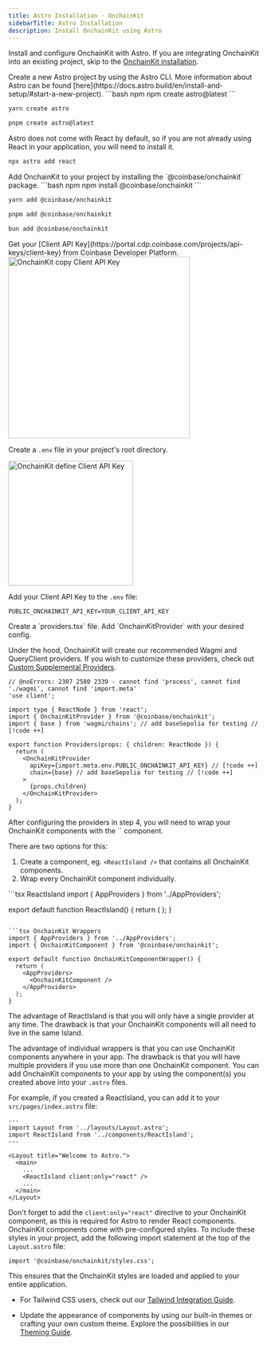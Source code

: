 ```yaml
---
title: Astro Installation · OnchainKit
sidebarTitle: Astro Installation
description: Install OnchainKit using Astro
---
```



Install and configure OnchainKit with Astro.
If you are integrating OnchainKit into an existing project,
skip to the [OnchainKit installation](#install-onchainkit).

<Steps>
  <Step title="Install Astro">
  Create a new Astro project by using the Astro CLI.
  More information about Astro can be found [here](https://docs.astro.build/en/install-and-setup/#start-a-new-project).

  <CodeGroup>
  ```bash npm
  npm create astro@latest
  ```

  ```bash yarn
  yarn create astro
  ```

  ```bash pnpm
  pnpm create astro@latest
  ```
  </CodeGroup>
  </Step>
  <Step title="Install React">
  Astro does not come with React by default, so if you are not already using React
  in your application, you will need to install it.

  ```bash Terminal
  npx astro add react
  ```
  </Step>
  <Step title="Install OnchainKit">
  Add OnchainKit to your project by installing the `@coinbase/onchainkit` package.

  <CodeGroup>
  ```bash npm
  npm install @coinbase/onchainkit
  ```

  ```bash yarn
  yarn add @coinbase/onchainkit
  ```

  ```bash pnpm
  pnpm add @coinbase/onchainkit
  ```

  ```bash bun
  bun add @coinbase/onchainkit
  ```
  </CodeGroup>
  </Step>
  <Step title="Get A Client API Key">
  Get your [Client API Key](https://portal.cdp.coinbase.com/projects/api-keys/client-key) from Coinbase Developer Platform.

<Frame>
  <img
    alt="OnchainKit copy Client API Key"
    src="/images/onchainkit/copy-api-key-guide.png"
    height="364"
  />
</Frame>

  Create a `.env` file in your project's root directory.

<Frame>
  <img
    alt="OnchainKit define Client API Key"
    src="/images/onchainkit/getting-started-create-env-file.png"
    width="250"
    loading="lazy"
  />
</Frame>

  Add your Client API Key to the `.env` file:

  ```dotenv .env
  PUBLIC_ONCHAINKIT_API_KEY=YOUR_CLIENT_API_KEY
  ```
  </Step>
  <Step title="Add Providers">
  Create a `providers.tsx` file. Add `OnchainKitProvider` with your desired config.

  Under the hood, OnchainKit will create our recommended Wagmi and QueryClient
  providers. If you wish to customize these providers, check out [Custom
  Supplemental Providers](/onchainkit/config/supplemental-providers).

  ```tsx providers.tsx
  // @noErrors: 2307 2580 2339 - cannot find 'process', cannot find './wagmi', cannot find 'import.meta'
  'use client';

  import type { ReactNode } from 'react';
  import { OnchainKitProvider } from '@coinbase/onchainkit';
  import { base } from 'wagmi/chains'; // add baseSepolia for testing // [!code ++]

  export function Providers(props: { children: ReactNode }) {
    return (
      <OnchainKitProvider
        apiKey={import.meta.env.PUBLIC_ONCHAINKIT_API_KEY} // [!code ++]
        chain={base} // add baseSepolia for testing // [!code ++]
      >
        {props.children}
      </OnchainKitProvider>
    );
  }
  ```
  </Step>
  <Step title="Wrap your OnchainKit components with <AppProviders />">
  After configuring the providers in step 4, you will need to wrap your OnchainKit components
  with the `<AppProviders />` component.

  There are two options for this:

  1. Create a component, eg. `<ReactIsland />` that contains all OnchainKit components.
  2. Wrap every OnchainKit component individually.

  <CodeGroup>
  ```tsx ReactIsland
  import { AppProviders } from '../AppProviders';

  export default function ReactIsland() {
    return (
      <AppProviders>
        <YourReactAppContainingOnchainKitComponents />
      </AppProviders>
    );
  }
  ```

  ```tsx OnchainKit Wrappers
  import { AppProviders } from '../AppProviders';
  import { OnchainKitComponent } from '@coinbase/onchainkit';

  export default function OnchainKitComponentWrapper() {
    return (
      <AppProviders>
        <OnchainKitComponent />
      </AppProviders>
    );
  }
  ```
  </CodeGroup>

  The advantage of ReactIsland is that you will only have a single provider at any time.
  The drawback is that your OnchainKit components will all need to live in the same Island.

  The advantage of individual wrappers is that you can use OnchainKit components anywhere in your app.
  The drawback is that you will have multiple providers if you use more than one OnchainKit component.
  </Step>
  <Step title="Add OnchainKit Components to your App">
  You can add OnchainKit components to your app by using the component(s) you
  created above into your `.astro` files.

  For example, if you created a ReactIsland, you can add it to your
  `src/pages/index.astro` file:

  ```astro src/pages/index.astro
  ---
  import Layout from '../layouts/Layout.astro';
  import ReactIsland from '../components/ReactIsland';
  ---

  <Layout title="Welcome to Astro.">
    <main>
      ...
      <ReactIsland client:only="react" />
      ...
    </main>
  </Layout>
  ```

  Don't forget to add the `client:only="react"` directive to your OnchainKit component,
  as this is required for Astro to render React components.
  </Step>
  <Step title="Import OnchainKit Styles">
    OnchainKit components come with pre-configured styles.
  To include these styles in your project, add the following import
  statement at the top of the `Layout.astro` file:

  ```tsx
  import '@coinbase/onchainkit/styles.css';
  ```

  This ensures that the OnchainKit styles are loaded and applied to your entire application.

  - For Tailwind CSS users, check out our [Tailwind Integration Guide](/onchainkit/guides/tailwind).

  - Update the appearance of components by using our built-in themes or crafting your own custom theme.
    Explore the possibilities in our [Theming Guide](/onchainkit/guides/themes).
  </Step>
</Steps>

  <StartBuilding />



<PolicyBanner />